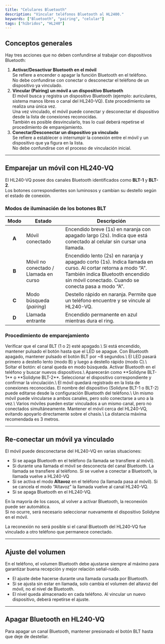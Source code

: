 ```yaml
---
title: "Celulares Bluetooth"
description: "Vincular teléfonos Bluetooth al HL2400."
keywords: ["Bluetooth", "pairing", "celular"]
tags: ["híbridos", "HL240"]
---
```


## Conceptos generales

Hay tres acciones que no deben confundirse al trabajar con dispositivos Bluetooth:

1. **Activar/Desactivar Bluetooth en el móvil**\
   Se refiere a encender o apagar la función Bluetooth en el teléfono.\
   No debe confundirse con conectar o desconectar el teléfono de un dispositivo ya vinculado.
2. **Vincular (Pairing) un móvil a un dispositivo Bluetooth**\
   El móvil busca y registra un dispositivo Bluetooth (ejemplo: auriculares, sistema manos libres o canal del HL240-VQ). Este procedimiento se realiza una única vez.\
   Una vez vinculado, el móvil puede conectar y desconectar el dispositivo desde la lista de conexiones reconocidas.\
   También es posible desvincularlo, tras lo cual deberá repetirse el procedimiento de emparejamiento.
3. **Conectar/Desconectar un dispositivo ya vinculado**\
   Se refiere a establecer o interrumpir la conexión entre el móvil y un dispositivo que ya figura en la lista.\
   No debe confundirse con el proceso de vinculación inicial.

---

## Emparejar un móvil con HL240-VQ

El HL240-VQ posee dos canales Bluetooth identificados como **BLT-1** y **BLT-2**.\
Los botones correspondientes son luminosos y cambian su destello según el estado de conexión.

### Modos de iluminación de los botones BLT

| Modo  | Estado                                | Descripción                                                                                                                                                                                             |
| :---: | ------------------------------------- | ------------------------------------------------------------------------------------------------------------------------------------------------------------------------------------------------------- |
| **A** | Móvil conectado                       | Encendido breve (1s) en naranja con apagado largo (2s). Indica que está conectado al celular sin cursar una llamada.                                                                                    |
| **B** | Móvil no conectado / Llamada en curso | Encendido lento (2s) en naranja y apagado corto (1s). Indica llamada en curso. Al cortar retorna a modo “A”. También indica Bluetooth encendido sin móvil conectado. Cuando se conecta pasa a modo “A”. |
| **C** | Modo búsqueda (_pairing_)             | Destello rápido en naranja. Permite que un teléfono encuentre y se vincule al HL240-VQ.                                                                                                                 |
| **D** | Llamada entrante                      | Encendido permanente en azul mientras dura el ring.                                                                                                                                                     |

### Procedimiento de emparejamiento

<Steps>
  <Step title="Preparar canal Bluetooth">
    Verificar que el canal BLT (1 o 2) esté apagado.\
    Si está encendido, mantener pulsado el botón hasta que el LED se apague.
  </Step>
  <Step title="Activar modo pairing en HL240-VQ">
    Con Bluetooth apagado, mantener pulsado el botón BLT por ~8 segundos.\
    El LED pasará primero a destello lento (modo B) y luego a destello rápido (modo C).\
    Soltar el botón: el canal queda en modo búsqueda.
  </Step>
  <Step title="Buscar desde el móvil">
    Activar Bluetooth en el teléfono y buscar nuevos dispositivos.\
    Aparecerán como **Solidyne BLT-1** o **Solidyne BLT-2**.
  </Step>
  <Step title="Conectar">
    Seleccionar el dispositivo correspondiente y confirmar la vinculación.\
    El móvil quedará registrado en la lista de conexiones reconocidas.
  </Step>
</Steps>

<Note>
  El nombre del dispositivo (Solidyne BLT-1 o BLT-2) puede editarse desde la configuración Bluetooth del teléfono.\
  Un mismo móvil puede vincularse a ambos canales, pero solo conectarse a uno a la vez.\
  Varios móviles pueden estar vinculados a un mismo canal, pero no conectados simultáneamente.
</Note>

<Tip>
  Mantener el móvil cerca del HL240-VQ, evitando apoyarlo directamente sobre el chasis.\
  La distancia máxima recomendada es 3 metros.
</Tip>

---

## Re-conectar un móvil ya vinculado

El móvil puede desconectarse del HL240-VQ en varias situaciones:

- Si se apaga Bluetooth en el teléfono (la llamada se transfiere al móvil).
- Si durante una llamada el móvil se desconecta del canal Bluetooth. La llamada se transfiere al teléfono. Si se vuelve a conectar a Bluetooth, la llamada vuelve a HL240-VQ
- Si se activa el modo **Altavoz** en el teléfono (la llamada pasa al móvil). Si se cancela el modo “Altavoz” la llamada vuelve al canal HL240-VQ.
- Si se apaga Bluetooth en el HL240-VQ.

En la mayoría de los casos, al volver a activar Bluetooth, la reconexión puede ser automática.\
Si no ocurre, será necesario seleccionar nuevamente el dispositivo Solidyne en el móvil.

<Warning>
  La reconexión no será posible si el canal Bluetooth del HL240-VQ fue vinculado a otro teléfono que permanece conectado.
</Warning>

---

## Ajuste del volumen

<Tip>
  En el teléfono, el volumen Bluetooth debe ajustarse siempre al máximo para garantizar buena recepción y mejor relación señal-ruido.
</Tip>

- El ajuste debe hacerse durante una llamada cursada por Bluetooth.
- Si se ajusta sin estar en llamada, solo cambia el volumen del altavoz del móvil, no el nivel de Bluetooth.
- El nivel queda almacenado en cada teléfono. Al vincular un nuevo dispositivo, deberá repetirse el ajuste.

---

## Apagar Bluetooth en HL240-VQ

Para apagar un canal Bluetooth, mantener presionado el botón BLT hasta que deje de destellar.